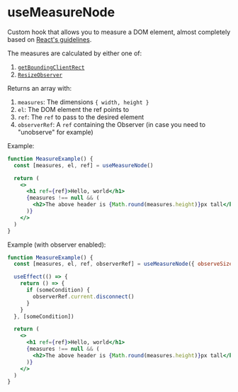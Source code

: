 
<Meta title="Hooks/useMeasureNode" />

# useMeasureNode

Custom hook that allows you to measure a DOM element, almost completely based on [React's guidelines](http://reactjs.org/docs/hooks-faq.html#how-can-i-measure-a-dom-node).

The measures are calculated by either one of:

1. [`getBoundingClientRect`](http://developer.mozilla.org/en-US/docs/Web/API/Element/getBoundingClientRect)
2. [`ResizeObserver`](http://developer.mozilla.org/en-US/docs/Web/API/ResizeObserver)

Returns an array with:

1. `measures`: The dimensions `{ width, height }`
2. `el`: The DOM element the ref points to
3. `ref`: The `ref` to pass to the desired element
4. `observerRef`: A `ref` containing the Observer (in case you need to "unobserve" for example)

Example:

```jsx
function MeasureExample() {
  const [measures, el, ref] = useMeasureNode()

  return (
    <>
      <h1 ref={ref}>Hello, world</h1>
      {measures !== null && (
        <h2>The above header is {Math.round(measures.height)}px tall</h2>
      )}
    </>
  )
}
```

Example (with observer enabled):

```jsx
function MeasureExample() {
  const [measures, el, ref, observerRef] = useMeasureNode({ observeSize: true })

  useEffect(() => {
    return () => {
      if (someCondition) {
        observerRef.current.disconnect()
      }
    }
  }, [someCondition])

  return (
    <>
      <h1 ref={ref}>Hello, world</h1>
      {measures !== null && (
        <h2>The above header is {Math.round(measures.height)}px tall</h2>
      )}
    </>
  )
}
```
